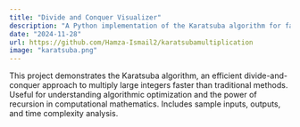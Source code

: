 ```yaml
---
title: "Divide and Conquer Visualizer"
description: "A Python implementation of the Karatsuba algorithm for fast multiplication of large integers."
date: "2024-11-28"
url: https://github.com/Hamza-Ismail2/karatsubamultiplication
image: "karatsuba.png"
---
```


This project demonstrates the Karatsuba algorithm, an efficient divide-and-conquer approach to multiply large integers faster than traditional methods. Useful for understanding algorithmic optimization and the power of recursion in computational mathematics. Includes sample inputs, outputs, and time complexity analysis.
